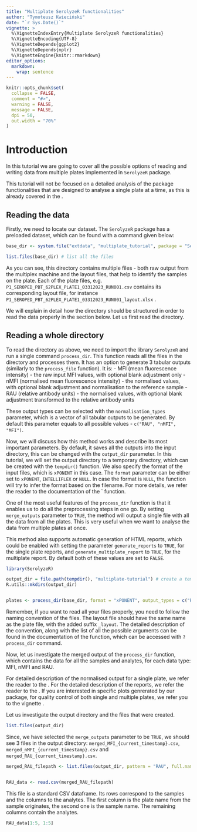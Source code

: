 ```yaml
---
title: "Multiplate SerolyzeR functionalities"
author: "Tymoteusz Kwieciński"
date: "`r Sys.Date()`"
vignette: >
  %\VignetteIndexEntry{Multiplate SerolyzeR functionalities}
  %\VignetteEncoding{UTF-8}
  %\VignetteDepends{ggplot2}
  %\VignetteDepends{nplr}
  %\VignetteEngine{knitr::rmarkdown}
editor_options: 
  markdown: 
    wrap: sentence
---
```


```r
knitr::opts_chunk$set(
  collapse = FALSE,
  comment = "#>",
  warning = FALSE,
  message = FALSE,
  dpi = 50,
  out.width = "70%"
)
```

# Introduction

In this tutorial we are going to cover all the possible options of reading and writing data from multiple plates implemented in `SerolyzeR` package.

This tutorial will not be focused on a detailed analysis of the package functionalities that are designed to analyse a single plate at a time, as this is already covered in the \code{vignette("Basic SerolyzeR functionalities", package="SerolyzeR")}.

## Reading the data

Firstly, we need to locate our dataset.
The `SerolyzeR` package has a preloaded dataset, which can be found with a command given below:

```r
base_dir <- system.file("extdata", "multiplate_tutorial", package = "SerolyzeR", mustWork = TRUE) # get the filepath of the directory containing all the files

list.files(base_dir) # list all the files
```

As you can see, this directory contains multiple files - both raw output from the multiplex machine and the layout files, that help to identify the samples on the plate.
Each of the plate files, e.g.
`P1_SEROPED_PBT_62PLEX_PLATE1_03312023_RUN001.csv` contains its corresponding layout file, for instance `P1_SEROPED_PBT_62PLEX_PLATE1_03312023_RUN001_layout.xlsx` .

We will explain in detail how the directory should be structured in order to read the data properly in the section below.
Let us first read the directory.

## Reading a whole directory

To read the directory as above, we need to import the library `SerolyzeR` and run a single command `process_dir`. This function reads all the files in the directory and processes them. It has an option to generate 3 tabular outputs (similarly to the `process_file` function). It is:
- MFI (mean fluorescence intensity) - the raw input MFI values, with optional blank adjustment only
- nMFI (normalised mean fluorescence intensity) - the normalised values, with optional blank adjustment and normalisation to the reference sample
- RAU (relative antibody units) - the normalised values, with optional blank adjustment transformed to the relative antibody units


These output types can be selected with the `normalisation_types` parameter, which is a vector of all tabular outputs to be generated. By default this parameter equals to all possible values -  `c("RAU", "nMFI", "MFI")`.


Now, we will discuss how this method works and describe its most important parameters. 
By default, it saves all the outputs into the input directory, this can be changed with the `output_dir` parameter. In this tutorial, we will set the output directory to a temporary directory, which can be created with the `tempdir()` function.
We also specify the format of the input files, which is `xPONENT` in this case. The `format` parameter can be either set to `xPONENT`, `INTELLIFLEX` or `NULL`. In case the format is `NULL`, the function will try to infer the format based on the filename. For more details, we refer the reader to the documentation of the ` function.

One of the most useful features of the `process_dir` function is that it enables us to do all the preprocessing steps in one go. By setting `merge_outputs` parameter to `TRUE`, the method will output a single file with all the data from all the plates. This is very useful when we want to analyse the data from multiple plates at once.


This method also supports automatic generation of HTML reports, which could be enabled with setting the parameter `generate_reports` to `TRUE`, for the single plate reports, and `generate_multiplate_report` to `TRUE`, for the multiplate report. By default both of these values are set to `FALSE`. 

```r

library(SerolyzeR)

output_dir = file.path(tempdir(), "multiplate-tutorial") # create a temporary directory to store the output data
R.utils::mkdirs(output_dir)


plates <- process_dir(base_dir, format = "xPONENT", output_types = c("RAU", "nMFI", "MFI"), output_dir = output_dir, merge_outputs = TRUE, return_plates = TRUE, generate_reports = FALSE, generate_multiplate_reports = FALSE)

```
Remember, if you want to read all your files properly, you need to follow the naming convention of the files. The layout file should have the same name as the plate file, with the added suffix `_layout`. The detailed description of the convention, along with the list of all the possible arguments can be found in the documentation of the function, which can be accessed with `?process_dir` command.

Now, let us investigate the merged output of the `process_dir` function, which contains the data for all the samples and analytes, for each data type: MFI, nMFI and RAU.


For detailed description of the normalised output for a single plate, we refer the reader to the \code{vignette("Basic SerolyzeR functionalities", package="SerolyzeR")}. For the detailed description of the reports, we refer the reader to the \code{vignette("SerolyzeR HTML reports", package="SerolyzeR")}. If you are interested in specific plots genrerated by our package, for quality control of both single and multiple plates, we refer you to the vignette \code{vignette("SerolyzeR plots")}. 


Let us investigate the output directory and the files that were created.

```r
list.files(output_dir)
```
Since, we have selected the `merge_outputs` parameter to be `TRUE`, we should see 3 files in the output directory: `merged_MFI_{current_timestamp}.csv`, `merged_nMFI_{current_timestamp}.csv` and `merged_RAU_{current_timestamp}.csv`. 

```r
merged_RAU_filepath <- list.files(output_dir, pattern = "RAU", full.names = TRUE) # get the exact path to the RAU file


RAU_data <- read.csv(merged_RAU_filepath)

```

This file is a standard CSV dataframe. Its rows correspond to the samples and the columns to the analytes. The first column is the plate name from the sample originates, the second one is the sample name. The remaining columns contain the analytes. 

```r
RAU_data[1:5, 1:5]

```




